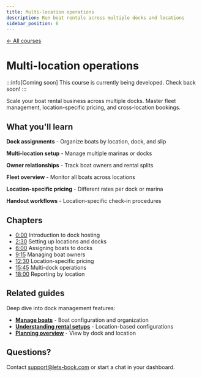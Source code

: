 ```yaml
---
title: Multi-location operations
description: Run boat rentals across multiple docks and locations
sidebar_position: 6
---
```



<div style={{marginBottom: '2rem'}}>
  <a href="/courses" style={{color: '#12c19b', textDecoration: 'none', fontWeight: '600', display: 'inline-flex', alignItems: 'center', gap: '0.5rem', transition: 'opacity 0.2s', background: 'none', padding: 0, border: 'none'}}>
    ← All courses
  </a>
</div>

# Multi-location operations

:::info[Coming soon]
This course is currently being developed. Check back soon!
:::

<VideoPlayer videoId="VIDEO_ID_HERE" title="Multi-location operations" />

Scale your boat rental business across multiple docks. Master fleet management, location-specific pricing, and cross-location bookings.

## What you'll learn

**Dock assignments** - Organize boats by location, dock, and slip

**Multi-location setup** - Manage multiple marinas or docks

**Owner relationships** - Track boat owners and rental splits

**Fleet overview** - Monitor all boats across locations

**Location-specific pricing** - Different rates per dock or marina

**Handout workflows** - Location-specific check-in procedures

## Chapters

- [0:00](https://www.youtube.com/watch?v=VIDEO_ID_HERE&t=0s) Introduction to dock hosting
- [2:30](https://www.youtube.com/watch?v=VIDEO_ID_HERE&t=150s) Setting up locations and docks
- [6:00](https://www.youtube.com/watch?v=VIDEO_ID_HERE&t=360s) Assigning boats to docks
- [9:15](https://www.youtube.com/watch?v=VIDEO_ID_HERE&t=555s) Managing boat owners
- [12:30](https://www.youtube.com/watch?v=VIDEO_ID_HERE&t=750s) Location-specific pricing
- [15:45](https://www.youtube.com/watch?v=VIDEO_ID_HERE&t=945s) Multi-dock operations
- [18:00](https://www.youtube.com/watch?v=VIDEO_ID_HERE&t=1080s) Reporting by location

## Related guides

Deep dive into dock management features:

- **[Manage boats](/guides/boats/manage-boats)** - Boat configuration and organization
- **[Understanding rental setups](/guides/settings/understanding-rental-setup)** - Location-based configurations
- **[Planning overview](/guides/day-to-day/planning-overview)** - View by dock and location

## Questions?

Contact [support@lets-book.com](mailto:support@lets-book.com) or start a chat in your dashboard.
